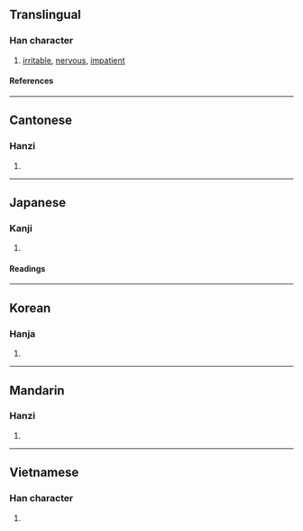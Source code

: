 {{character info/new}}
{{character info|0x2F8A0}}
==Translingual==

===Han character===
{{Han char|rn=61|rad=心|as=07|sn=10|four=96027|canj=PRB|ids=⿰忄肙}}

# [[irritable]], [[nervous]], [[impatient]]

====References====
{{Han ref|kx=0386.200|dkj=10623|dj=0718.200|hdz=42304.060|uh=6081}}

----

==Cantonese==

===Hanzi===
{{yue-hanzi|jyut=[[gyun1]], [[gyun3]]|y=gyun1, gyun3}}

# {{defn|lang=yue|sort=心07}}

----

==Japanese==

===Kanji===
{{ja-kanji|grade=|rs=心07}}

# {{defn|lang=ja|sort=心07}}

====Readings====
{{ja-readings
|goon=えん
|kanon=えん
|kun=うれ-える, いらだ-つ
}}

----

==Korean==

===Hanja===
{{ko-hanja|연}}

# {{defn|lang=ko|sort=心07}}

----

==Mandarin==

===Hanzi===
{{cmn-hanzi|pin=[[yuān]] ([[yuan1]])|wg=yüan<sup>1</sup>}}

# {{defn|lang=cmn|sort=心07}}

----

==Vietnamese==

===Han character===
{{vi-readings|rs=心07|reading=quyên}}

# {{defn|lang=vi|sort=心07}}